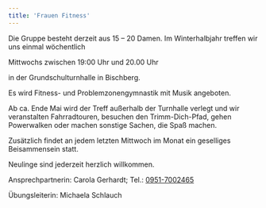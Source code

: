 ```yaml
---
title: 'Frauen Fitness'
---
```


<Layout title={frontmatter.title}>
Die Gruppe besteht derzeit aus 15 – 20 Damen.
Im Winterhalbjahr treffen wir uns einmal wöchentlich

Mittwochs zwischen 19:00 Uhr und 20.00 Uhr

in der Grundschulturnhalle in Bischberg.

Es wird Fitness- und Problemzonengymnastik mit Musik angeboten.

Ab ca. Ende Mai wird der Treff außerhalb der Turnhalle verlegt und wir veranstalten Fahrradtouren, besuchen den Trimm-Dich-Pfad, gehen Powerwalken oder machen sonstige Sachen, die Spaß machen.

Zusätzlich findet an jedem letzten Mittwoch im Monat ein geselliges Beisammensein statt.

Neulinge sind jederzeit herzlich willkommen.

Ansprechpartnerin: Carola Gerhardt; Tel.: [0951-7002465](tel://09517002465)

Übungsleiterin: Michaela Schlauch
</Layout>
